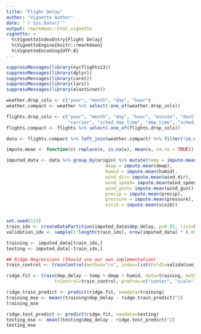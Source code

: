 ```yaml
---
title: "Flight Delay"
author: "Vignette Author"
date: "`r Sys.Date()`"
output: rmarkdown::html_vignette
vignette: >
  %\VignetteIndexEntry{Flight Delay}
  %\VignetteEngine{knitr::rmarkdown}
  %\VignetteEncoding{UTF-8}
---
```


```r
suppressMessages(library(nycflights13))
suppressMessages(library(dplyr))
suppressMessages(library(caret))
suppressMessages(library(lars))
suppressMessages(library(elasticnet))

weather.drop_cols <- c("year", "month", "day", "hour")
weather.compact <- weather %>% select(-one_of(weather.drop_cols))

flights.drop_cols <- c("year", "month", "day", "hour", "minute", "dest", "air_time", "distance",
                       "carrier", "sched_dep_time", "dep_time", "sched_arr_time", "arr_time", "flight", "tailnum")
flights.compact <- flights %>% select(-one_of(flights.drop_cols))

data <- flights.compact %>% left_join(weather.compact) %>% filter(!is.na(dep_delay))

impute.mean <- function(x) replace(x, is.na(x), mean(x, na.rm = TRUE))

imputed_data <- data %>% group_by(origin) %>% mutate(temp = impute.mean(temp),
                                     dewp = impute.mean(dewp),
                                     humid = impute.mean(humid),
                                     wind_dir= impute.mean(wind_dir),
                                     wind_speed= impute.mean(wind_speed),
                                     wind_gust= impute.mean(wind_gust),
                                     precip = impute.mean(precip),
                                     pressure = impute.mean(pressure),
                                     visib = impute.mean(visib))


set.seed(123)
train_idx <- createDataPartition(imputed_data$dep_delay, p=0.85, list=FALSE)
validation_idx <- sample(1:length(train_idx), nrow(imputed_data) * 0.05)

training <- imputed_data[train_idx,]
testing <- imputed_data[-train_idx,]

## Ridge Regressions (Should use our own implementation)
train_control <- trainControl(method="cv", index=list(Fold1=validation_idx), number=1, repeats=1)

ridge.fit <- train(dep_delay ~ temp + dewp + humid, data=training, method="ridge", 
                  trControl=train_control, preProc=c("center", "scale"))

ridge.train_predict <- predict(ridge.fit, newdata=training)
training_mse <- mean((training$dep_delay - ridge.train_predict)^2)
training_mse

ridge.test_predict <- predict(ridge.fit, newdata=testing)
testing_mse <- mean((testing$dep_delay - ridge.test_predict)^2)
testing_mse
```
